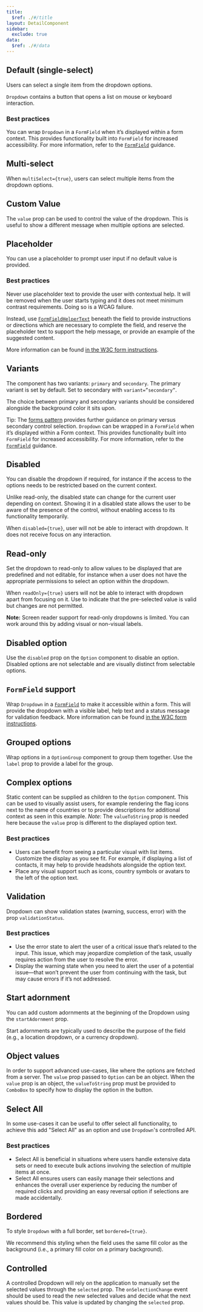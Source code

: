 ```yaml
---
title:
  $ref: ./#/title
layout: DetailComponent
sidebar:
  exclude: true
data:
  $ref: ./#/data
---
```


<LivePreviewControls>
<LivePreview componentName="dropdown" exampleName="Default">

## Default (single-select)

Users can select a single item from the dropdown options.

`Dropdown` contains a button that opens a list on mouse or keyboard interaction.

### Best practices

You can wrap `Dropdown` in a `FormField` when it’s displayed within a form context. This provides functionality built into `FormField` for increased accessibility. For more information, refer to the [`FormField`](../form-field) guidance.

</LivePreview>

<LivePreview componentName="dropdown" exampleName="Multiselect" >

## Multi-select

When `multiSelect={true}`, users can select multiple items from the dropdown options.

</LivePreview>

<LivePreview componentName="dropdown" exampleName="CustomValue" >

## Custom Value

The `value` prop can be used to control the value of the dropdown. This is useful to show a different message when multiple options are selected.

</LivePreview>

<LivePreview componentName="dropdown" exampleName="Placeholder" >

## Placeholder

You can use a placeholder to prompt user input if no default value is provided.

### Best practices

Never use placeholder text to provide the user with contextual help. It will be removed when the user starts typing and it does not meet minimum contrast requirements. Doing so is a WCAG failure.

Instead, use [`FormFieldHelperText`](/salt/components/form-field/examples#helper-text) beneath the field to provide instructions or directions which are necessary to complete the field, and reserve the placeholder text to support the help message, or provide an example of the suggested content.

More information can be found [in the W3C form instructions](https://www.w3.org/WAI/tutorials/forms/instructions/).

</LivePreview>

<LivePreview componentName="dropdown" exampleName="Variants" >

## Variants

The component has two variants: `primary` and `secondary`. The primary variant is set by default. Set to secondary with `variant=”secondary”`.

The choice between primary and secondary variants should be considered alongside the background color it sits upon.

Tip: The [forms pattern](/salt/patterns/forms) provides further guidance on primary versus secondary control selection. `Dropdown` can be wrapped in a `FormField` when it’s displayed within a Form context. This provides functionality built into `FormField` for increased accessibility. For more information, refer to the [`FormField`](../form-field) guidance.

</LivePreview>

<LivePreview componentName="dropdown" exampleName="Disabled" >

## Disabled

You can disable the dropdown if required, for instance if the access to the options needs to be restricted based on the current context.

Unlike read-only, the disabled state can change for the current user depending on context. Showing it in a disabled state allows the user to be aware of the presence of the control, without enabling access to its functionality temporarily.

When `disabled={true}`, user will not be able to interact with dropdown. It does not receive focus on any interaction.

</LivePreview>

<LivePreview componentName="dropdown" exampleName="Readonly" >

## Read-only

Set the dropdown to read-only to allow values to be displayed that are predefined and not editable, for instance when a user does not have the appropriate permissions to select an option within the dropdown.

When `readOnly={true}` users will not be able to interact with dropdown apart from focusing on it.
Use to indicate that the pre-selected value is valid but changes are not permitted.

**Note:** Screen reader support for read-only dropdowns is limited. You can work around this by adding visual or non-visual labels.

</LivePreview>
  
<LivePreview componentName="dropdown" exampleName="DisabledOption" >

## Disabled option

Use the `disabled` prop on the `Option` component to disable an option. Disabled options are not selectable and are visually distinct from selectable options.

</LivePreview>

<LivePreview componentName="dropdown" exampleName="WithFormField" >

## `FormField` support

Wrap `Dropdown` in a [`FormField`](/salt/components/form-field) to make it accessible within a form. This will provide the dropdown with a visible label, help text and a status message for validation feedback. More information can be found [in the W3C form instructions](https://www.w3.org/WAI/tutorials/forms/instructions/).

</LivePreview>

<LivePreview componentName="dropdown" exampleName="Grouped" >

## Grouped options

Wrap options in a `OptionGroup` component to group them together. Use the `label` prop to provide a label for the group.

</LivePreview>

<LivePreview componentName="dropdown" exampleName="ComplexOptions" >

## Complex options

Static content can be supplied as children to the `Option` component. This can be used to visually assist users, for example rendering the flag icons next to the name of countries or to provide descriptions for additional context as seen in this example.
_Note_: The `valueToString` prop is needed here because the `value` prop is different to the displayed option text.

### Best practices

- Users can benefit from seeing a particular visual with list items. Customize the display as you see fit. For example, if displaying a list of contacts, it may help to provide headshots alongside the option text.
- Place any visual support such as icons, country symbols or avatars to the left of the option text.

</LivePreview>

<LivePreview componentName="dropdown" exampleName="Validation" >

## Validation

Dropdown can show validation states (warning, success, error) with the prop `validationStatus`.

### Best practices

- Use the error state to alert the user of a critical issue that’s related to the input. This issue, which may jeopardize completion of the task, usually requires action from the user to resolve the error.
- Display the warning state when you need to alert the user of a potential issue—that won’t prevent the user from continuing with the task, but may cause errors if it’s not addressed.

</LivePreview>

<LivePreview componentName="dropdown" exampleName="StartAdornment" >

## Start adornment

You can add custom adornments at the beginning of the Dropdown using the `startAdornment` prop.

Start adornments are typically used to describe the purpose of the field (e.g., a location dropdown, or a currency dropdown).

</LivePreview>

<LivePreview componentName="dropdown" exampleName="ObjectValues" >

## Object values

In order to support advanced use-cases, like where the options are fetched from a server. The `value` prop passed to `Option` can be an object.
When the `value` prop is an object, the `valueToString` prop must be provided to `ComboBox` to specify how to display the option in the button.

</LivePreview>
<LivePreview componentName="dropdown" exampleName="SelectAll" >

## Select All

In some use-cases it can be useful to offer select all functionality, to achieve this add "Select All" as an option and use `Dropdown`'s controlled API.

### Best practices

- Select All is beneficial in situations where users handle extensive data sets or need to execute bulk actions involving the selection of multiple items at once.
- Select All ensures users can easily manage their selections and enhances the overall user experience by reducing the number of required clicks and providing an easy reversal option if selections are made accidentally.

</LivePreview>

<LivePreview componentName="dropdown" exampleName="Bordered">

## Bordered

To style `Dropdown` with a full border, set `bordered={true}`.

We recommend this styling when the field uses the same fill color as the background (i.e., a primary fill color on a primary background).

</LivePreview>

<LivePreview componentName="dropdown" exampleName="Controlled" >

## Controlled

A controlled Dropdown will rely on the application to manually set the selected values through the `selected` prop. The `onSelectionChange` event should be used to read the new selected values and decide what the next values should be. This value is updated by changing the `selected` prop.

</LivePreview>
</LivePreviewControls>
